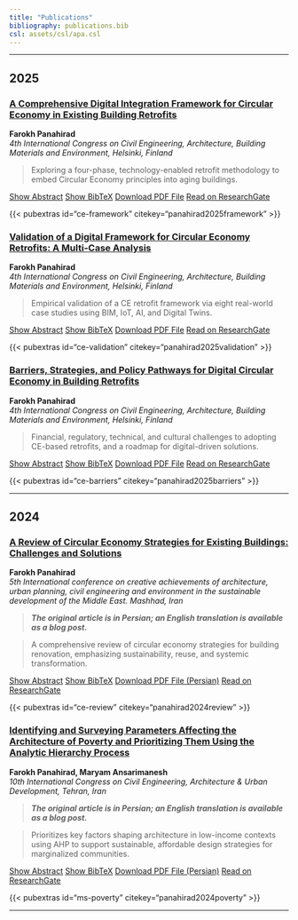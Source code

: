 ```yaml
---
title: "Publications"
bibliography: publications.bib
csl: assets/csl/apa.csl
---
```

---

## 2025

<a href="/blog/posts/CE-Framework" class="publication-card">

### A Comprehensive Digital Integration Framework for Circular Economy in Existing Building Retrofits

</a>


**Farokh Panahirad**  
*4th International Congress on Civil Engineering, Architecture, Building Materials and Environment, Helsinki, Finland*

> Exploring a four-phase, technology-enabled retrofit methodology to embed Circular Economy principles into aging buildings.

:::{.btn-group}
[Show Abstract](#){.btn .btn-outline-primary .btn-sm data-toggle-id="abstract-ce-framework" onclick="toggleVisibility('abstract-ce-framework'); return false;"}
[Show BibTeX](#){.btn .btn-outline-primary .btn-sm data-toggle-id="bibtex-ce-framework" onclick="toggleVisibility('bibtex-ce-framework'); return false;"}
[Download PDF File](/assets/pdf/CE-Framework.pdf){.btn .btn-outline-primary .btn-sm target="_blank"}
[Read on ResearchGate](https://www.researchgate.net/publication/390099098_A_Comprehensive_Digital_Integration_Framework_for_Circular_Economy_in_Existing_Building_Retrofits){.btn .btn-outline-primary .btn-sm target="_blank"}
:::

{{< pubextras 
  id="ce-framework"
  citekey="panahirad2025framework"
>}}



<a href="/blog/posts/CE-Validation" class="publication-card">

### Validation of a Digital Framework for Circular Economy Retrofits: A Multi-Case Analysis

</a>

**Farokh Panahirad**  
*4th International Congress on Civil Engineering, Architecture, Building Materials and Environment, Helsinki, Finland*

> Empirical validation of a CE retrofit framework via eight real-world case studies using BIM, IoT, AI, and Digital Twins.

:::{.btn-group}
[Show Abstract](#){.btn .btn-outline-primary .btn-sm data-toggle-id="abstract-ce-validation" onclick="toggleVisibility('abstract-ce-validation'); return false;"}
[Show BibTeX](#){.btn .btn-outline-primary .btn-sm data-toggle-id="bibtex-ce-validation" onclick="toggleVisibility('bibtex-ce-validation'); return false;"}
[Download PDF File](/assets/pdf/CE-Validation.pdf){.btn .btn-outline-primary .btn-sm target="_blank"}
[Read on ResearchGate](https://www.researchgate.net/publication/390099557_Validation_of_a_Digital_Framework_for_Circular_Economy_Retrofits_A_Multi-Case_Analysis){.btn .btn-outline-primary .btn-sm target="_blank"}

:::

{{< pubextras 
  id="ce-validation"
  citekey="panahirad2025validation"
>}}



<a href="/blog/posts/CE-Barriers" class="publication-card">

### Barriers, Strategies, and Policy Pathways for Digital Circular Economy in Building Retrofits

</a>

**Farokh Panahirad**  
*4th International Congress on Civil Engineering, Architecture, Building Materials and Environment, Helsinki, Finland*  

> Financial, regulatory, technical, and cultural challenges to adopting CE-based retrofits, and a roadmap for digital-driven solutions.

:::{.btn-group}
[Show Abstract](#){.btn .btn-outline-primary .btn-sm data-toggle-id="abstract-ce-barriers" onclick="toggleVisibility('abstract-ce-barriers'); return false;"}
[Show BibTeX](#){.btn .btn-outline-primary .btn-sm data-toggle-id="bibtex-ce-barriers" onclick="toggleVisibility('bibtex-ce-barriers'); return false;"}
[Download PDF File](/assets/pdf/CE-Barriers.pdf){.btn .btn-outline-primary .btn-sm target="_blank"}
[Read on ResearchGate](https://www.researchgate.net/publication/390099272_Barriers_Strategies_and_Policy_Pathways_for_Digital_Circular_Economy_in_Building_Retrofits){.btn .btn-outline-primary .btn-sm target="_blank"}
:::

{{< pubextras 
  id="ce-barriers"
  citekey="panahirad2025barriers"
>}}



---

## 2024

<a href="/blog/posts/CE-Review" class="publication-card">

### A Review of Circular Economy Strategies for Existing Buildings: Challenges and Solutions

</a>

**Farokh Panahirad**  
*5th International conference on creative achievements of architecture, urban planning, civil engineering and environment in the sustainable development of the Middle East. Mashhad, Iran*

>  ***The original article is in Persian; an English translation is available as a blog post.***  

> A comprehensive review of circular economy strategies for building renovation, emphasizing sustainability, reuse, and systemic transformation.

:::{.btn-group}
[Show Abstract](#){.btn .btn-outline-primary .btn-sm data-toggle-id="abstract-ce-review" onclick="toggleVisibility('abstract-ce-review'); return false;"}
[Show BibTeX](#){.btn .btn-outline-primary .btn-sm data-toggle-id="bibtex-ce-review" onclick="toggleVisibility('bibtex-ce-review'); return false;"}
[Download PDF File (Persian)](/assets/pdf/CE-Review.pdf){.btn .btn-outline-primary .btn-sm target="_blank"}
[Read on ResearchGate](https://www.researchgate.net/publication/390099569_mrwry_br_astratzhyhay_aqtsad_chrkhhay_bray_sakhtmanhay_mwjwd_chalshha_rahhlha){.btn .btn-outline-primary .btn-sm target="_blank"}
:::

{{< pubextras 
  id="ce-review"
  citekey="panahirad2024review"
>}}


<a href="/blog/posts/MS-Poverty-En" class="publication-card">

### Identifying and Surveying Parameters Affecting the Architecture of Poverty and Prioritizing Them Using the Analytic Hierarchy Process

</a>

**Farokh Panahirad, Maryam Ansarimanesh**  
*10th International Congress on Civil Engineering, Architecture & Urban Development, Tehran, Iran*

>  ***The original article is in Persian; an English translation is available as a blog post.***  

> Prioritizes key factors shaping architecture in low-income contexts using AHP to support sustainable, affordable design strategies for marginalized communities.

:::{.btn-group}
[Show Abstract](#){.btn .btn-outline-primary .btn-sm data-toggle-id="abstract-ms-poverty" onclick="toggleVisibility('abstract-ms-poverty'); return false;"}
[Show BibTeX](#){.btn .btn-outline-primary .btn-sm data-toggle-id="bibtex-ms-poverty" onclick="toggleVisibility('bibtex-ms-poverty'); return false;"}
[Download PDF File (Persian)](/assets/pdf/MS-Poverty.pdf){.btn .btn-outline-primary .btn-sm target="_blank"}
[Read on ResearchGate](https://www.researchgate.net/publication/390099668_shnakht_w_brrsy_shakhshay_mwthr_br_mmary_fqr_w_awlwyt_bndy_anha_ba_astfadh_az_rwsh_thlyl_slslh_mratby){.btn .btn-outline-primary .btn-sm target="_blank"}
:::

{{< pubextras 
  id="ms-poverty"
  citekey="panahirad2024poverty"
>}}

---
